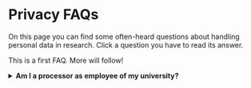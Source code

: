 # Privacy FAQs {#faq}

On this page you can find some often-heard questions about handling personal
data in research. Click a question you have to read its answer.

This is a first FAQ. More will follow!

<details>
  <summary><b>Am I a processor as employee of my university?</b></summary>
  No. As an employee you are still determining your own why (research question) 
  and how (methods) of personal data processing. This makes you a controller, 
  acting as an "agent" of the legal controller (your university). Read more on the
  difference between processors and controllers <a href="#definitions">on the 
  definitions page</a>.
</details>